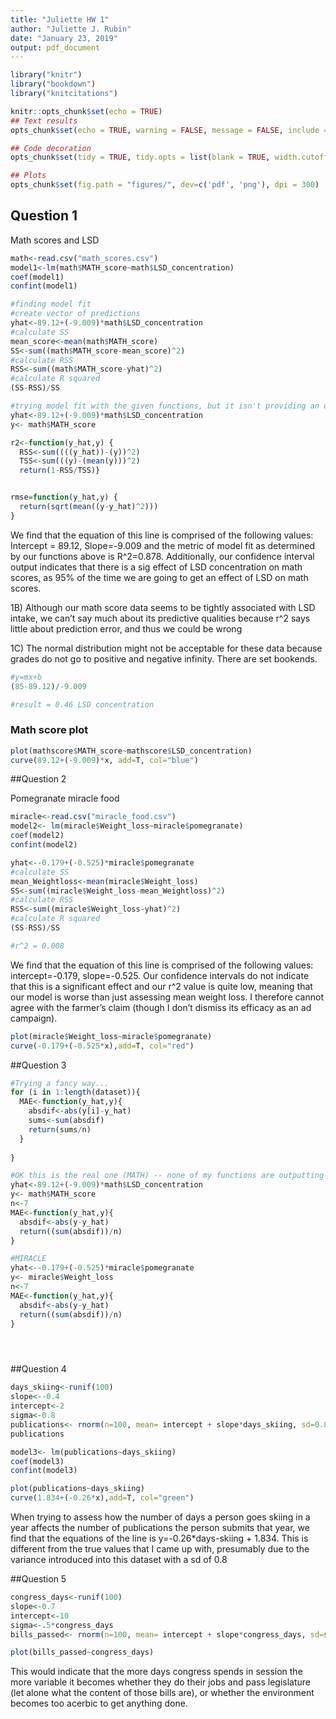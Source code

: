 ---
title: "Juliette HW 1"
author: "Juliette J. Rubin"
date: "January 23, 2019"
output: pdf_document
---

```{r setup, include=FALSE}

library("knitr")
library("bookdown")
library("knitcitations")

knitr::opts_chunk$set(echo = TRUE)
## Text results
opts_chunk$set(echo = TRUE, warning = FALSE, message = FALSE, include = TRUE)

## Code decoration
opts_chunk$set(tidy = TRUE, tidy.opts = list(blank = TRUE, width.cutoff = 80), highlight = TRUE)

## Plots
opts_chunk$set(fig.path = "figures/", dev=c('pdf', 'png'), dpi = 300)
```

## Question 1
Math scores and LSD

```{r math, results='asis'}

math<-read.csv("math_scores.csv")
model1<-lm(math$MATH_score~math$LSD_concentration)
coef(model1)
confint(model1)

#finding model fit
#create vector of predictions
yhat<-89.12+(-9.009)*math$LSD_concentration
#calculate SS
mean_score<-mean(math$MATH_score)
SS<-sum((math$MATH_score-mean_score)^2)
#calculate RSS
RSS<-sum((math$MATH_score-yhat)^2)
#calculate R squared
(SS-RSS)/SS

#trying model fit with the given functions, but it isn't providing an output?
yhat<-89.12+(-9.009)*math$LSD_concentration
y<- math$MATH_score

r2<-function(y_hat,y) { 
  RSS<-sum((((y_hat))-(y))^2) 
  TSS<-sum(((y)-(mean(y)))^2) 
  return(1-RSS/TSS)} 


rmse=function(y_hat,y) { 
  return(sqrt(mean((y-y_hat)^2))) 
}
```
We find that the equation of this line is comprised of the following values: Intercept = 89.12, Slope=-9.009 and the metric of model fit as determined by our functions above is R^2=0.878. Additionally, our confidence interval output indicates that there is a sig effect of LSD concentration on math scores, as 95% of the time we are going to get an effect of LSD on math scores.

1B) Although our math score data seems to be tightly associated with LSD intake, we can't say much about its predictive qualities because r^2 says little about prediction error, and thus we could be wrong

1C) The normal distribution might not be acceptable for these data because grades do not go to positive and negative infinity. There are set bookends.

```{r equation 1A}

#y=mx+b
(85-89.12)/-9.009

#result = 0.46 LSD concentration

```

### Math score plot


```{r mathplot, echo=TRUE}

plot(mathscore$MATH_score~mathscore$LSD_concentration)
curve(89.12+(-9.009)*x, add=T, col="blue")

```

##Question 2 

Pomegranate miracle food

```{r pomegranate}

miracle<-read.csv("miracle_food.csv")
model2<- lm(miracle$Weight_loss~miracle$pomegranate)
coef(model2)
confint(model2)

yhat<--0.179+(-0.525)*miracle$pomegranate
#calculate SS
mean_Weightloss<-mean(miracle$Weight_loss)
SS<-sum((miracle$Weight_loss-mean_Weightloss)^2)
#calculate RSS
RSS<-sum((miracle$Weight_loss-yhat)^2)
#calculate R squared
(SS-RSS)/SS

#r^2 = 0.008

```

We find that the equation of this line is comprised of the following values: intercept=-0.179, slope=-0.525. Our confidence intervals do not indicate that this is a significant effect and our r^2 value is quite low, meaning that our model is worse than just assessing mean weight loss. I therefore cannot agree with the farmer's claim (though I don't dismiss its efficacy as an ad campaign).


```{r pom plot}

plot(miracle$Weight_loss~miracle$pomegranate)
curve(-0.179+(-0.525*x),add=T, col="red")

```



##Question 3

```{r}

#Trying a fancy way...
for (i in 1:length(dataset)){
  MAE<-function(y_hat,y){
    absdif<-abs(y[i]-y_hat)
    sums<-sum(absdif)
    return(sums/n)
  }
  
}

#OK this is the real one (MATH) -- none of my functions are outputting results!
yhat<-89.12+(-9.009)*math$LSD_concentration
y<- math$MATH_score
n<-7
MAE<-function(y_hat,y){
  absdif<-abs(y-y_hat)
  return((sum(absdif))/n)
}

#MIRACLE
yhat<--0.179+(-0.525)*miracle$pomegranate
y<- miracle$Weight_loss
n<-7
MAE<-function(y_hat,y){
  absdif<-abs(y-y_hat)
  return((sum(absdif))/n)
}





```

##Question 4

```{r pubs}

days_skiing<-runif(100)
slope<--0.4
intercept<-2
sigma<-0.8
publications<- rnorm(n=100, mean= intercept + slope*days_skiing, sd=0.8)
publications

model3<- lm(publications~days_skiing)
coef(model3)
confint(model3)

plot(publications~days_skiing)
curve(1.834+(-0.26*x),add=T, col="green")


```


When trying to assess how the number of days a person goes skiing in a year affects the number of publications the person submits that year, we find that the equations of the line is y=-0.26*days-skiing + 1.834. This is different from the true values that I came up with, presumably due to the variance introduced into this dataset with a sd of 0.8


##Question 5

```{r equation}

congress_days<-runif(100)
slope<-0.7
intercept<-10
sigma<-.5*congress_days
bills_passed<- rnorm(n=100, mean= intercept + slope*congress_days, sd=sigma)

plot(bills_passed~congress_days)
```

This would indicate that the more days congress spends in session the more variable it becomes whether they do their jobs and pass legislature (let alone what the content of those bills are), or whether the environment becomes too acerbic to get anything done.

